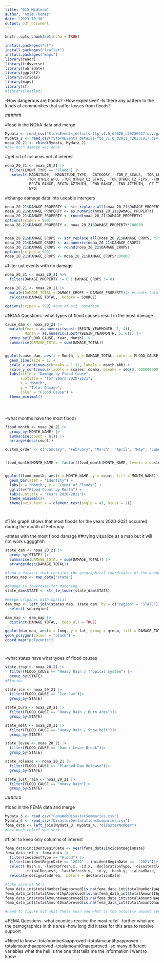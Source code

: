 ```yaml
---
title: "615 Midterm"
author: "Amie Thomas"
date: "2023-10-30"
output: pdf_document
---
```


```r
knitr::opts_chunk$set(echo = TRUE)

install.packages("sf")
install.packages("leaflet")
install.packages("maps")
library(readr)
library(tidyverse)
library(lubridate)
library(ggplot2)
library(viridis)
library(maps)
library(sf)
#library(leaflet)
```

-How dangerous are floods? 
-How expensive? 
-Is there any pattern to the kinds of communities that suffer losses from floods?

###<NOAA>###


#load in the NOAA data and merge
```r
Mydata <- read_csv("StormEvents_details-ftp_v1.0_d2020_c20230927.csv.gz")
Mydata_2 <- read_csv("StormEvents_details-ftp_v1.0_d2021_c20231017.csv.gz")
noaa_20_21 <- rbind(Mydata, Mydata_2)
#how much damage was done
```

#get rid of columns not of interest
```r
noaa_20_21 <- noaa_20_21 |>
  filter(EVENT_TYPE == "Flood") |>
   select(-MAGNITUDE, -MAGNITUDE_TYPE, -CATEGORY, -TOR_F_SCALE, -TOR_LENGTH, -TOR_WIDTH, 
          -TOR_OTHER_WFO, -TOR_OTHER_CZ_STATE, -TOR_OTHER_CZ_FIPS, -TOR_OTHER_CZ_NAME,
          -BEGIN_RANGE,-BEGIN_AZIMUTH, -END_RANGE, -END_AZIMUTH, -CZ_TIMEZONE, -DATA_SOURCE,
          -WFO)
```

#change damage data into useable intergers
```r
noaa_20_21$DAMAGE_PROPERTY <- str_replace_all(noaa_20_21$DAMAGE_PROPERTY, "[^0-9.]", "")
noaa_20_21$DAMAGE_PROPERTY <- as.numeric(noaa_20_21$DAMAGE_PROPERTY)
noaa_20_21$DAMAGE_PROPERTY <- round(noaa_20_21$DAMAGE_PROPERTY)
options(scipen = 999)
noaa_20_21$DAMAGE_PROPERTY <- noaa_20_21$DAMAGE_PROPERTY*100000


noaa_20_21$DAMAGE_CROPS <- str_replace_all(noaa_20_21$DAMAGE_CROPS, "[^0-9.]", "")
noaa_20_21$DAMAGE_CROPS <- as.numeric(noaa_20_21$DAMAGE_CROPS)
noaa_20_21$DAMAGE_CROPS <- round(noaa_20_21$DAMAGE_CROPS)
options(scipen = 999)
noaa_20_21$DAMAGE_CROPS <- noaa_20_21$DAMAGE_CROPS*100000

```

#filter out events with no damage
```r
noaa_20_21 <- noaa_20_21 %>%
  filter(DAMAGE_PROPERTY != 0 | DAMAGE_CROPS != 0)

noaa_20_21 <- noaa_20_21 |>
  mutate(DAMAGE_TOTAL = DAMAGE_CROPS + DAMAGE_PROPERTY)|> #create total damage column
  relocate(DAMAGE_TOTAL, .before = SOURCE)

options(scipen = 999) #out of sci. notation
```


#NOAA Questions
-what types of flood causes result in the most damage
```r

cause_dam <- noaa_20_21 |>
  mutate(Year = as.numeric(substr(BEGIN_YEARMONTH, 1, 4)),  
         Month = as.numeric(substr(BEGIN_YEARMONTH, 5, 6))) |> 
  group_by(FLOOD_CAUSE, Year, Month) |> 
  summarise(DAMAGE_TOTAL = sum(DAMAGE_TOTAL))


ggplot(cause_dam, aes(x = Month, y = DAMAGE_TOTAL, color = FLOOD_CAUSE)) +
  geom_line(size = 1) +
  scale_x_continuous(breaks = 1:12, labels = month.abb) +
  scale_y_continuous(labels = scales::comma, breaks = seq(0, 600000000, by = 100000000)) +
  labs(title = "Damage by Flood Cause",
       subtitle = "for years 2020-2021",
       x = "Month", 
       y = "Total Damage", 
       color = "Flood Cause") +
  theme_minimal()



```

#
-what months have the most floods
```r
flood_month <- noaa_20_21 |>
  group_by(MONTH_NAME) |>
  summarise(count = n()) |>
  arrange(desc(count))

custom_order <- c("January", "February", "March", "April", "May", "June", "July", "August", "September", "October", "November", "December")


flood_month$MONTH_NAME <- factor(flood_month$MONTH_NAME, levels = custom_order)


ggplot(flood_month, aes(x = MONTH_NAME, y = count, fill = MONTH_NAME)) +
  geom_bar(stat = "identity") +
  labs(x = "Month", y = "Count of Floods") +
  ggtitle("Flood Count by Month") +
  labs(subtitle = "Years 2020-2021")+
  theme_minimal()+
  theme(axis.text.x = element_text(angle = 45, hjust = 1))

  
```
#This graph shows that most floods for the years 2020-2021 occurred during the month of Februray


-states with the most flood damage ##trying visualize as a map but it will not work ugggghhh
```r
state_dam <- noaa_20_21 |>
  group_by(STATE) |>
  summarise(DAMAGE_TOTAL = sum(DAMAGE_TOTAL)) |>
  arrange(desc(DAMAGE_TOTAL))

#load a dataset that contains the geographical coordinates of the boundaries of U.S. states.
states_map <- map_data("state")

#change to lowercase for matching
state_dam$STATE <- str_to_lower(state_dam$STATE)

#merge original with spatial 
dam_map <- left_join(states_map, state_dam, by = c("region" = "STATE"))|>
  select(-subregion)

dam_map <- dam_map |>
  distinct(DAMAGE_TOTAL, .keep_all = TRUE)

ggplot(dam_map, aes(x = long, y = lat, group = group, fill = DAMAGE_TOTAL)) +
geom_polygon(colour = "black") +
coord_map("polyconic")




```


-what states have what types of flood causes
```r

state_trop <- noaa_20_21 |>
  filter(FLOOD_CAUSE == "Heavy Rain / Tropical System") |>
  group_by(STATE)
#Florida

state_ice <- noaa_20_21 |>
  filter(FLOOD_CAUSE == "Ice Jam")|>
  group_by(STATE)

state_burn <- noaa_20_21 |>
  filter(FLOOD_CAUSE == "Heavy Rain / Burn Area")|>
  group_by(STATE)

state_melt <- noaa_20_21 |>
  filter(FLOOD_CAUSE == "Heavy Rain / Snow Melt")|>
  group_by(STATE)

state_levee <- noaa_20_21 |>
  filter(FLOOD_CAUSE == "Dam / Levee Break")|>
  group_by(STATE)

state_release <- noaa_20_21 |>
  filter(FLOOD_CAUSE == "Planned Dam Release")|>
  group_by(STATE)

state_just_rain <- noaa_20_21 |>
  filter(FLOOD_CAUSE == "Heavy Rain")|>
  group_by(STATE)
```













###<FEMA>###

#load in the FEMA data and merge
```r
Mydata_3 <- read_csv("FemaWebDisasterSummaries.csv")
Mydata_4 <- read_csv("DisasterDeclarationsSummaries.csv")
fema_data <- left_join(Mydata_3, Mydata_4, "disasterNumber")
#how much relief was sent
```

#filter to keep only columns of interest
```r
fema_data$incidentBeginDate <- year(fema_data$incidentBeginDate)
fema_data_int <- fema_data |> 
  filter(incidentType == "Flood") |>
  filter(incidentBeginDate == "2020" | incidentBeginDate ==  "2021")|>
  select(-hash.x, -lastRefresh.x, -id.x, -declarationType, -disasterCloseoutDate, 
         -tribalRequest, -lastRefresh.y, -id.y, -hash.y, -iaLoadDate, -lastIAFilingDate, -ihProgramDeclared, -iaProgramDeclared, -paProgramDeclared, -hmProgramDeclared)|>
  relocate(designatedArea, .before = declarationDate)

#take care of NA's
fema_data_int$totalNumberIaApporved[is.na(fema_data_int$totalNumberIaApproved)] <- 0
fema_data_int$totalAmountIhpApproved[is.na(fema_data_int$totalAmountIhpApproved)] <- 0
fema_data_int$totalAmountHaApproved[is.na(fema_data_int$totalAmountHaApproved)] <- 0
fema_data_int$totalAmountOnaAproved[is.na(fema_data_int$totalAmountOnaAproved)] <- 0

#need to figure out what these mean and what is the actually amount sent as relief to help people in these areas
```

#FEMA Questions
-what counties receive the most relief
-further what are the demographics in this area 
-how long did it take for this area to receive support

#Need to know 
-totalnumberIaapproved
-totalamountihpapproved
-totalamounthaapproved
-totalamountOnaapproved
-so many different variables what the hell is the one that tells me the information i want to know
